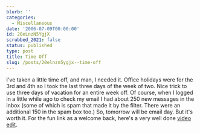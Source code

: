 ```yaml
---
blurb: ''
categories:
  - Miscellaneous
date: '2006-07-09T00:00:00'
id: 20eLnzN5YgjX
scrubbed_2021: false
status: published
type: post
title: Time Off
slug: /posts/20elnzn5ygjx--time-off
---
```


I've taken a little time off, and man, I needed it. Office holidays
were for the 3rd and 4th so I took the last three days of the week
of two. Nice trick to use three days of vacation for an entire week
off. Of course, when I logged in a little while ago to check my
email I had about 250 new messages in the inbox (some of which is
spam that made it by the filter. There were an additional 150 in
the spam box too.) So, tomorrow will be email day. But it's worth
it. For the fun link as a welcome back, here's a very well done
[video edit](http://www.youtube.com/watch?v=PXnO_FxmHes&eurl=http://mog.com/Puffmagic/blog_post/3597).

